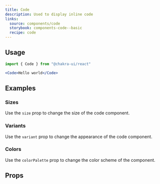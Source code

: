 ```yaml
---
title: Code
description: Used to display inline code
links:
  source: components/code
  storybook: components-code--basic
  recipe: code
---
```


<ExampleTabs name="code-basic" />

## Usage

```js
import { Code } from "@chakra-ui/react"
```

```jsx
<Code>Hello world</Code>
```

## Examples

### Sizes

Use the `size` prop to change the size of the code component.

<ExampleTabs name="code-with-sizes" />

### Variants

Use the `variant` prop to change the appearance of the code component.

<ExampleTabs name="code-with-variants" />

### Colors

Use the `colorPalette` prop to change the color scheme of the component.

<ExampleTabs name="code-with-colors" />

## Props

<PropTable component="Code" part="Code" />
